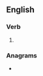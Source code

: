 ==English==

===Verb===
{{head|en|verb form}}

# {{en-third-person singular of|take care}}

===Anagrams===
* {{anagrams|en|caretakes}}